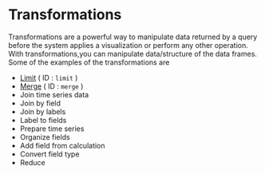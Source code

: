 # Transformations

Transformations are a powerful way to manipulate data returned by a query before the system applies a visualization or perform any other operation.
With transformations,you can manipulate data/structure of the data frames. Some of the examples of the transformations are

- [Limit](/transformations/limit) ( ID : `limit` )
- [Merge](/transformations/merge) ( ID : `merge` )
- Join time series data
- Join by field
- Join by labels
- Label to fields
- Prepare time series
- Organize fields
- Add field from calculation
- Convert field type
- Reduce
